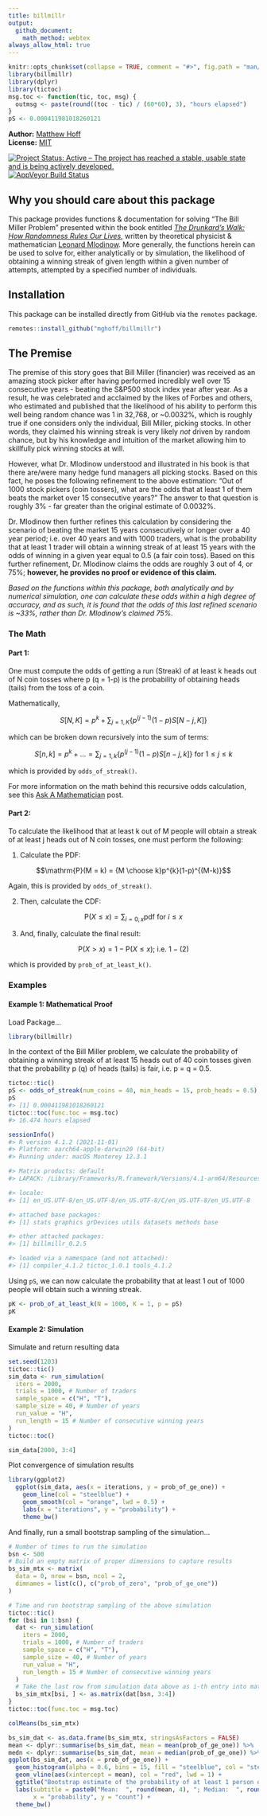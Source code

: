 ```yaml
---
title: billmillr
output:
  github_document:
    math_method: webtex
always_allow_html: true
---
```


<!-- README.md is generated from README.Rmd. Please edit that file -->

```r
knitr::opts_chunk$set(collapse = TRUE, comment = "#>", fig.path = "man/figures/README-")
library(billmillr)
library(dplyr)
library(tictoc)
msg.toc <- function(tic, toc, msg) {
  outmsg <- paste(round((toc - tic) / (60*60), 3), "hours elapsed")
}
pS <- 0.000411981018260121
```

**Author:** [Matthew Hoff](https://github.com/mghoff)
<br/>
**License:** [MIT](https://opensource.org/licenses/MIT)<br/>

[![Project Status: Active – The project has reached a stable, usable state and is being actively developed.](http://www.repostatus.org/badges/latest/active.svg)](https://www.repostatus.org/)
[![AppVeyor Build Status](https://ci.appveyor.com/api/projects/status/github/ropensci/epubr?branch=master&svg=true)](https://ci.appveyor.com/project/leonawicz/epubr)

## Why you should care about this package

This package provides functions & documentation for solving "The Bill Miller Problem" presented within the book entitled 
[*The Drunkard's Walk: How Randomness Rules Our Lives*](https://www.amazon.com/Drunkards-Walk-Randomness-Rules-Lives/dp/0307275175),
written by theoretical physicist & mathematician [Leonard Mlodinow](https://en.wikipedia.org/wiki/Leonard_Mlodinow).
More generally, the functions herein can be used to solve for, either analytically or by simulation, the likelihood of obtaining a winning streak of given length within a given number of attempts, attempted by a specified number of individuals.

## Installation

This package can be installed directly from GitHub via the `remotes` package.
```r
remotes::install_github("mghoff/billmillr")
```

## The Premise

The premise of this story goes that Bill Miller (financier) was received as an amazing stock picker after having performed incredibly well over 15 consecutive years - beating the S&P500 stock index year after year. As a result, he was celebrated and acclaimed by the likes of Forbes and others, who estimated and published that the likelihood of his ability to perform this well being random chance was 1 in 32,768, or ~0.0032%, which is roughly true if one considers only the individual, Bill Miller, picking stocks. In other words, they claimed his winning streak is very likely *not* driven by random chance, but by his knowledge and intuition of the market allowing him to skillfully pick winning stocks at will.

However, what Dr. Mlodinow understood and illustrated in his book is that there are/were many hedge fund managers all picking stocks.
Based on this fact, he poses the following refinement to the above estimation: "Out of 1000 stock pickers (coin tossers), what are the odds that at least 1 of them beats the market over 15 consecutive years?" The answer to that question is roughly 3% - far greater than the original estimate of 0.0032%.

Dr. Mlodinow then further refines this calculation by considering the scenario of beating the market 15 years consecutively or longer over a 40 year period; i.e. over 40 years and with 1000 traders, what is the probability that at least 1 trader will obtain a winning streak of at least 15 years with the odds of winning in a given year equal to 0.5 (a fair coin toss). Based on this further refinement, Dr. Mlodinow claims the odds are roughly 3 out of 4, or 75%; **however, he provides no proof or evidence of this claim.**

*Based on the functions within this package, both analytically and by numerical simulation, one can calculate these odds within a high degree of accuracy, and as such, it is found that the odds of this last refined scenario is ~33%, rather than Dr. Mlodinow's claimed 75%.*

### The Math

#### Part 1:
One must compute the odds of getting a run (Streak) of at least k heads out of N coin tosses where p (q = 1-p)
is the probability of obtaining heads (tails) from the toss of a coin.

Mathematically,

$$S[N, K] = p^k + \sum_{j=1, K} \{ p^{(j-1)} (1-p) S[N-j, K] \}$$

which can be broken down recursively into the sum of terms:

$$S[n, k] = p^k + ... = \sum_{j=1, k} \{ p^{(j-1)} (1-p) S[n-j, k] \} \text{ for } 1 \le j \le k$$

which is provided by `odds_of_streak()`.

For more information on the math behind this recursive odds calculation, see this
[Ask A Mathematician](https://www.askamathematician.com/2010/07/q-whats-the-chance-of-getting-a-run-of-k-successes-in-n-bernoulli-trials-why-use-approximations-when-the-exact-answer-is-known/) post.


#### Part 2:
To calculate the likelihood that at least k out of M people will obtain a streak of at least j heads out of N coin tosses, one must perform the following:

1. Calculate the PDF: 

$$\mathrm{P}(M = k) = {M \choose k}p^{k}(1-p)^{(M-k)}$$

Again, this is provided by `odds_of_streak()`.

2. Then, calculate the CDF: 

$$\mathrm{P}(X \le x) = \sum_{i=0,x} \mathrm{pdf} \text{ for } {i \le x}$$

3. And, finally, calculate the final result:

$$\mathrm{P}(X > x) = 1 - \mathrm{P}(X \le x) \text{; i.e. } 1 - (2)$$

which is provided by `prob_of_at_least_k()`.

### Examples

#### Example 1: Mathematical Proof

Load Package...

```r
library(billmillr)
```

In the context of the Bill Miller problem, we calculate the probability of
obtaining a winning streak of at least 15 heads out of 40 coin tosses
given that the probability p (q) of heads (tails) is fair, i.e. p = q = 0.5.

```r
tictoc::tic()
pS <- odds_of_streak(num_coins = 40, min_heads = 15, prob_heads = 0.5)
pS
#> [1] 0.000411981018260121
tictoc::toc(func.toc = msg.toc)
#> 16.474 hours elapsed

sessionInfo()
#> R version 4.1.2 (2021-11-01)
#> Platform: aarch64-apple-darwin20 (64-bit)
#> Running under: macOS Monterey 12.3.1

#> Matrix products: default
#> LAPACK: /Library/Frameworks/R.framework/Versions/4.1-arm64/Resources/lib/libRlapack.dylib

#> locale:
#> [1] en_US.UTF-8/en_US.UTF-8/en_US.UTF-8/C/en_US.UTF-8/en_US.UTF-8

#> attached base packages:
#> [1] stats graphics grDevices utils datasets methods base     

#> other attached packages:
#> [1] billmillr_0.2.5

#> loaded via a namespace (and not attached):
#> [1] compiler_4.1.2 tictoc_1.0.1 tools_4.1.2   
```

Using `pS`, we can now calculate the probability that at least 1 out of 1000 people
will obtain such a winning streak.

```r
pK <- prob_of_at_least_k(N = 1000, K = 1, p = pS)
pK
```


#### Example 2: Simulation

Simulate and return resulting data
```r
set.seed(1203)
tictoc::tic()
sim_data <- run_simulation(
  iters = 2000,
  trials = 1000, # Number of traders
  sample_space = c("H", "T"),
  sample_size = 40, # Number of years
  run_value = "H",
  run_length = 15 # Number of consecutive winning years
)
tictoc::toc()

sim_data[2000, 3:4]
```

Plot convergence of simulation results
```r
library(ggplot2)
  ggplot(sim_data, aes(x = iterations, y = prob_of_ge_one)) +
    geom_line(col = "steelblue") + 
    geom_smooth(col = "orange", lwd = 0.5) + 
    labs(x = "iterations", y = "probability") +
    theme_bw()
```

And finally, run a small bootstrap sampling of the simulation...
```r
# Number of times to run the simulation
bsn <- 500
# Build an empty matrix of proper dimensions to capture results 
bs_sim_mtx <- matrix(
  data = 0, nrow = bsn, ncol = 2,
  dimnames = list(c(), c("prob_of_zero", "prob_of_ge_one"))
)

# Time and run bootstrap sampling of the above simulation
tictoc::tic()
for (bsi in 1:bsn) {
  dat <- run_simulation(
    iters = 2000,
    trials = 1000, # Number of traders
    sample_space = c("H", "T"),
    sample_size = 40, # Number of years
    run_value = "H",
    run_length = 15 # Number of consecutive winning years
  )
  # Take the last row from simulation data above as i-th entry into matrix
  bs_sim_mtx[bsi, ] <- as.matrix(dat[bsn, 3:4])
}
tictoc::toc(func.toc = msg.toc)

colMeans(bs_sim_mtx)
```

```r
bs_sim_dat <- as.data.frame(bs_sim_mtx, stringsAsFactors = FALSE)
mean <- dplyr::summarise(bs_sim_dat, mean = mean(prob_of_ge_one)) %>% .[[1]]
medn <- dplyr::summarise(bs_sim_dat, mean = median(prob_of_ge_one)) %>% .[[1]]
ggplot(bs_sim_dat, aes(x = prob_of_ge_one)) +
  geom_histogram(alpha = 0.6, bins = 15, fill = "steelblue", col = "steelblue") +
  geom_vline(aes(xintercept = mean), col = "red", lwd = 1) +
  ggtitle("Bootstrap estimate of the probability of at least 1 person out of 1000\nobtaining a streak of 15 heads out of 40 coin tosses") +
  labs(subtitle = paste0("Mean:  ", round(mean, 4), "; Median:  ", round(medn, 4), "; N:  ", bsn),
       x = "probability", y = "count") +
  theme_bw()
```
